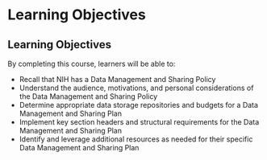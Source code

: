 
# Learning Objectives {-}

## Learning Objectives

By completing this course, learners will be able to:

* Recall that NIH has a Data Management and Sharing Policy
* Understand the audience, motivations, and personal considerations of the Data Management and Sharing Policy
* Determine appropriate data storage repositories and budgets for a Data Management and Sharing Plan
* Implement key section headers and structural requirements for the Data Management and Sharing Plan
* Identify and leverage additional resources as needed for their specific Data Management and Sharing Plan

<!--
```r
ottrpal::include_slide("https://docs.google.com/presentation/d/1luFoDzF6aDJEebbL6iWoJ_s8s9nQnaWLL5jghbmWdak/edit#slide=id.g31db2eb8741_0_4")
```
-->
